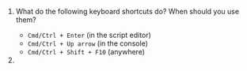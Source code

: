 1.  What do the following keyboard shortcuts do? When should you use them?

    - `Cmd/Ctrl + Enter` (in the script editor)
    - `Cmd/Ctrl + Up arrow` (in the console)
    - `Cmd/Ctrl + Shift + F10` (anywhere)

1.  
